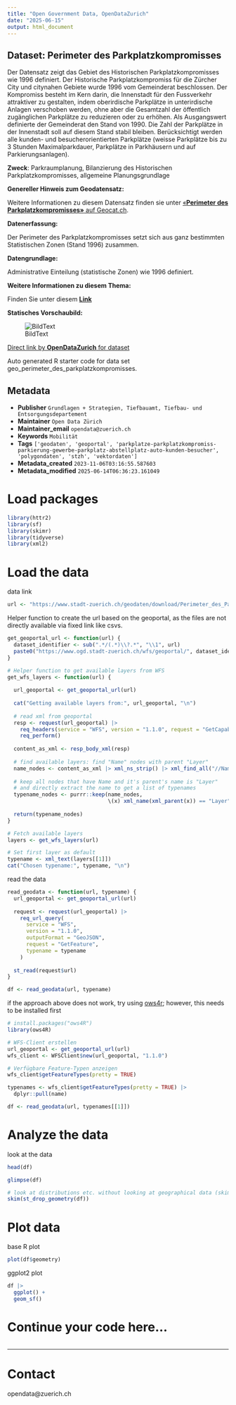 ```yaml
---
title: "Open Government Data, OpenDataZurich"
date: "2025-06-15"
output: html_document
---
```


## Dataset: Perimeter des Parkplatzkompromisses

Der Datensatz zeigt das Gebiet des Historischen Parkplatzkompromisses wie 1996 definiert. Der Historische Parkplatzkompromiss für die Zürcher City und citynahen Gebiete wurde 1996 vom Gemeinderat beschlossen. Der Kompromiss besteht im Kern darin, die Innenstadt für den Fussverkehr attraktiver zu gestalten, indem oberirdische Parkplätze in unterirdische Anlagen verschoben werden, ohne aber die Gesamtzahl der öffentlich zugänglichen Parkplätze zu reduzieren oder zu erhöhen. Als Ausgangswert definierte der Gemeinderat den Stand von 1990. Die Zahl der Parkplätze in der Innenstadt soll auf diesem Stand stabil bleiben. Berücksichtigt werden alle kunden- und besucherorientierten Parkplätze (weisse Parkplätze bis zu 3 Stunden Maximalparkdauer, Parkplätze in Parkhäusern und auf Parkierungsanlagen). 

**Zweck**: Parkraumplanung, Bilanzierung des Historischen Parkplatzkompromisses, allgemeine Planungsgrundlage

**Genereller Hinweis zum Geodatensatz:**


Weitere Informationen zu diesem Datensatz finden sie unter [«**Perimeter des Parkplatzkompromisses»** auf Geocat.ch](https://www.geocat.ch/geonetwork/srv/ger/catalog.search#/metadata/813a3296-73d1-45b7-b88b-225fff04fef4).				
			   

**Datenerfassung:**

Der Perimeter des Parkplatzkompromisses setzt sich aus ganz bestimmten Statistischen Zonen (Stand 1996) zusammen.

**Datengrundlage:**

Administrative Einteilung (statistische Zonen) wie 1996 definiert.

**Weitere Informationen zu diesem Thema:**

Finden Sie unter diesem [**Link**](https://www.stadt-zuerich.ch/de/politik-und-verwaltung/politik-und-recht/stadtratsbeschluesse/2011/Mai/StZH_StRB_2011_0590.html)

**Statisches Vorschaubild:**

![BildText](https://www.gis.stadt-zuerich.ch/zueriplan_docs/geocat/813a3296-73d1-45b7-b88b-225fff04fef4.png)



[Direct link by **OpenDataZurich** for dataset](https://data.stadt-zuerich.ch/dataset/geo_perimeter_des_parkplatzkompromisses)

Auto generated R starter code for data set geo_perimeter_des_parkplatzkompromisses.

## Metadata

- **Publisher** `Grundlagen + Strategien, Tiefbauamt, Tiefbau- und Entsorgungsdepartement`
- **Maintainer** `Open Data Zürich`
- **Maintainer_email** `opendata@zuerich.ch`
- **Keywords** `Mobilität`
- **Tags** `['geodaten', 'geoportal', 'parkplatze-parkplatzkompromiss-parkierung-gewerbe-parkplatz-abstellplatz-auto-kunden-besucher', 'polygondaten', 'stzh', 'vektordaten']`
- **Metadata_created** `2023-11-06T03:16:55.587603`
- **Metadata_modified** `2025-06-14T06:36:23.161049`


# Load packages

```r
library(httr2)
library(sf)
library(skimr)
library(tidyverse)
library(xml2)
```

# Load the data

data link
```r
url <- "https://www.stadt-zuerich.ch/geodaten/download/Perimeter_des_Parkplatzkompromisses?format=geojson_link"
```


Helper function to create the url based on the geoportal, as the files are not directly available via fixed link like csvs.
```r
get_geoportal_url <- function(url) {
  dataset_identifier <- sub(".*/(.*)\\?.*", "\\1", url)
  paste0("https://www.ogd.stadt-zuerich.ch/wfs/geoportal/", dataset_identifier)
}
```

```r
# Helper function to get available layers from WFS
get_wfs_layers <- function(url) {
  
  url_geoportal <- get_geoportal_url(url)
  
  cat("Getting available layers from:", url_geoportal, "\n")
  
  # read xml from geoportal
  resp <- request(url_geoportal) |> 
    req_headers(service = "WFS", version = "1.1.0", request = "GetCapabilities") |> 
    req_perform()
  
  content_as_xml <- resp_body_xml(resp)
  
  # find available layers: find "Name" nodes with parent "Layer"
  name_nodes <- content_as_xml |> xml_ns_strip() |> xml_find_all("//Name")
  
  # keep all nodes that have Name and it's parent's name is "Layer"
  # and directly extract the name to get a list of typenames
  typename_nodes <- purrr::keep(name_nodes,
                                \(x) xml_name(xml_parent(x)) == "Layer")
  
  return(typename_nodes)
}

# Fetch available layers
layers <- get_wfs_layers(url)

# Set first layer as default
typename <- xml_text(layers[[1]])
cat("Chosen typename:", typename, "\n")
```

read the data
```r
read_geodata <- function(url, typename) {
  url_geoportal <- get_geoportal_url(url)
  
  request <- request(url_geoportal) |>
    req_url_query(
      service = "WFS",
      version = "1.1.0",
      outputFormat = "GeoJSON",
      request = "GetFeature",
      typename = typename
    )
  
  st_read(request$url)
}

df <- read_geodata(url, typename)
```

if the approach above does not work, try using [ows4r](https://eblondel.github.io/ows4R/); however, this needs to be installed first
```r
# install.packages("ows4R")
library(ows4R)

# WFS-Client erstellen
url_geoportal <- get_geoportal_url(url)
wfs_client <- WFSClient$new(url_geoportal, "1.1.0")

# Verfügbare Feature-Typen anzeigen
wfs_client$getFeatureTypes(pretty = TRUE)

typenames <- wfs_client$getFeatureTypes(pretty = TRUE) |> 
  dplyr::pull(name)

df <- read_geodata(url, typenames[[1]])
```

# Analyze the data

look at the data
```r
head(df)
```

```r
glimpse(df)
```

```r
# look at distributions etc. without looking at geographical data (skim cannot deal with geometries)
skim(st_drop_geometry(df))
```

# Plot data

base R plot
```r
plot(df$geometry)
```

ggplot2 plot
```r
df |>
  ggplot() +
  geom_sf()
```

# Continue your code here...

```r

```

------------------------------------------------------------------------

# Contact

opendata@zuerich.ch
